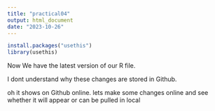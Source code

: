 ```yaml
---
title: "practical04"
output: html_document
date: "2023-10-26"
---
```



```r
install.packages("usethis")
library(usethis)
```

Now We have the latest version of our R file.

I dont understand why these changes are stored in Github.

oh it shows on Github online.
lets make some changes online and see whether it will appear or can be pulled in local
